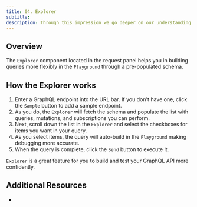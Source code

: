 ```yaml
---
title: 04. Explorer
subtitle:
description: Through this impression we go deeper on our understanding about Explorer
---
```


## Overview

The `Explorer` component located in the request panel helps you in building queries more flexibly in the `Playground` through a pre-populated schema.

## How the Explorer works

1. Enter a GraphQL endpoint into the URL bar. If you don't have one, click the `Sample` button to add a sample endpoint.
2. As you do, the `Explorer` will fetch the schema and populate the list with queries, mutations, and subscriptions you can perform.
3. Next, scroll down the list in the `Explorer` and select the checkboxes for items you want in your query.
4. As you select items, the query will auto-build in the `Playground` making debugging more accurate.
5. When the query is complete, click the `Send` button to execute it.


`Explorer` is a great feature for you to build and test your GraphQL API more confidently.

## Additional Resources

-
